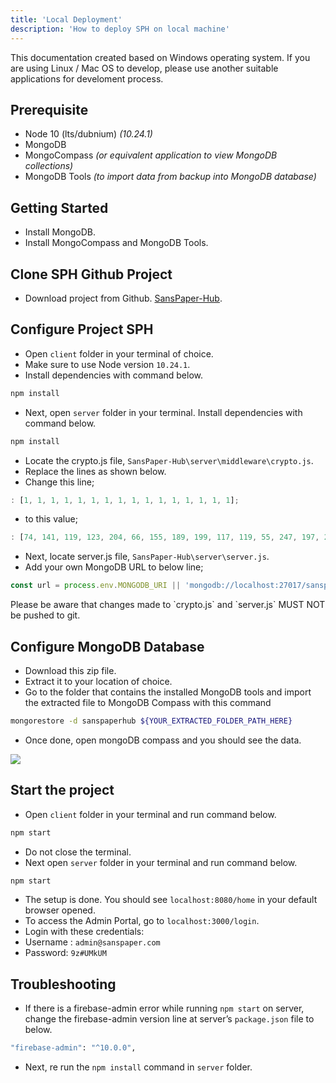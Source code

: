 ```yaml
---
title: 'Local Deployment'
description: 'How to deploy SPH on local machine'
---
```


<Note>
  This documentation created based on Windows operating system. If you are using Linux / Mac OS to develop, please use another suitable applications for develoment process.
</Note>

## <Icon icon="list-check"  size={30}/> Prerequisite
- Node 10 (lts/dubnium) _(10.24.1)_
- MongoDB
- MongoCompass _(or equivalent application to view MongoDB collections)_
- MongoDB Tools _(to import data from backup into MongoDB database)_

## <Icon icon="circle-play"  size={30}/> Getting Started
- Install MongoDB.
- Install MongoCompass and MongoDB Tools.

## <Icon icon="Github" size={30}/> Clone SPH Github Project
- Download project from Github. [SansPaper-Hub](https://github.com/SANS-PAPER/SansPaper-Hub).

## <Icon icon="gears"  size={30}/> Configure Project SPH
- Open `client` folder in your terminal of choice.
- Make sure to use Node version `10.24.1`.
- Install dependencies with command below.

```sh
npm install
```

- Next, open `server` folder in your terminal.
Install dependencies with command below.

```sh
npm install
```

- Locate the crypto.js file, `SansPaper-Hub\server\middleware\crypto.js`.
- Replace the lines as shown below. 
- Change this line; 

```js
: [1, 1, 1, 1, 1, 1, 1, 1, 1, 1, 1, 1, 1, 1, 1, 1];
```

- to this value; 

```js
: [74, 141, 119, 123, 204, 66, 155, 189, 199, 117, 119, 55, 247, 197, 207, 74];
```

- Next, locate server.js file, `SansPaper-Hub\server\server.js`.
- Add your own  MongoDB URL to below line;

```js
const url = process.env.MONGODB_URI || 'mongodb://localhost:27017/sanspaperhub'; 
```

<Note>
  Please be aware that changes made to `crypto.js` and `server.js` MUST NOT be pushed to git.
</Note>

## <Icon icon="gears"  size={30}/> Configure MongoDB Database
- Download this zip file.
- Extract it to your location of choice.
- Go to the folder that contains the installed MongoDB tools and import the extracted file to MongoDB Compass with this command

```sh 
mongorestore -d sanspaperhub ${YOUR_EXTRACTED_FOLDER_PATH_HERE}
```

- Once done, open mongoDB compass and you should see the data.

<img src="/images/mongodb-compass.png" />

## <Icon icon="react"  size={30}/> Start the project
- Open `client` folder in your terminal and run command below.

```sh
npm start
```

- Do not close the terminal.
- Next open `server` folder in your terminal and run command below.

```sh
npm start
```

- The setup is done. You should see `localhost:8080/home` in your default browser opened.
- To access the Admin Portal, go to `localhost:3000/login`.
- Login with these credentials: 
- Username : `admin@sanspaper.com`
- Password: `9z#UMkUM`


## Troubleshooting
- If there is a firebase-admin error while running `npm start` on server, change the firebase-admin version line at server’s `package.json` file to below.

```sh
"firebase-admin": "^10.0.0",
```

- Next, re run the `npm install` command in `server` folder.
